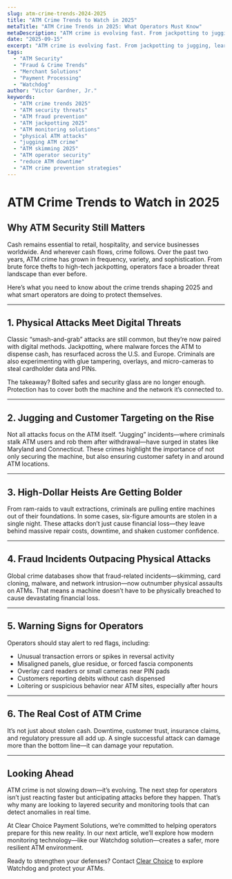 ```yaml
---
slug: atm-crime-trends-2024-2025
title: "ATM Crime Trends to Watch in 2025"
metaTitle: "ATM Crime Trends in 2025: What Operators Must Know"
metaDescription: "ATM crime is evolving fast. From jackpotting to jugging, learn the biggest ATM security threats of 2025—and how operators can prepare."
date: "2025-09-15"
excerpt: "ATM crime is evolving fast. From jackpotting to jugging, learn the biggest ATM security threats of 2025—and how operators can prepare."
tags:
  - "ATM Security"
  - "Fraud & Crime Trends"
  - "Merchant Solutions"
  - "Payment Processing"
  - "Watchdog"
author: "Victor Gardner, Jr."
keywords:
  - "ATM crime trends 2025"
  - "ATM security threats"
  - "ATM fraud prevention"
  - "ATM jackpotting 2025"
  - "ATM monitoring solutions"
  - "physical ATM attacks"
  - "jugging ATM crime"
  - "ATM skimming 2025"
  - "ATM operator security"
  - "reduce ATM downtime"
  - "ATM crime prevention strategies"
---
```


# ATM Crime Trends to Watch in 2025

## Why ATM Security Still Matters

Cash remains essential to retail, hospitality, and service businesses worldwide. And wherever cash flows, crime follows. Over the past two years, ATM crime has grown in frequency, variety, and sophistication. From brute force thefts to high-tech jackpotting, operators face a broader threat landscape than ever before.

Here’s what you need to know about the crime trends shaping 2025 and what smart operators are doing to protect themselves.

---

## 1. Physical Attacks Meet Digital Threats

Classic “smash-and-grab” attacks are still common, but they’re now paired with digital methods. Jackpotting, where malware forces the ATM to dispense cash, has resurfaced across the U.S. and Europe. Criminals are also experimenting with glue tampering, overlays, and micro-cameras to steal cardholder data and PINs.

The takeaway? Bolted safes and security glass are no longer enough. Protection has to cover both the machine and the network it’s connected to.

---

## 2. Jugging and Customer Targeting on the Rise

Not all attacks focus on the ATM itself. “Jugging” incidents—where criminals stalk ATM users and rob them after withdrawal—have surged in states like Maryland and Connecticut. These crimes highlight the importance of not only securing the machine, but also ensuring customer safety in and around ATM locations.

---

## 3. High-Dollar Heists Are Getting Bolder

From ram-raids to vault extractions, criminals are pulling entire machines out of their foundations. In some cases, six-figure amounts are stolen in a single night. These attacks don’t just cause financial loss—they leave behind massive repair costs, downtime, and shaken customer confidence.

---

## 4. Fraud Incidents Outpacing Physical Attacks

Global crime databases show that fraud-related incidents—skimming, card cloning, malware, and network intrusion—now outnumber physical assaults on ATMs. That means a machine doesn’t have to be physically breached to cause devastating financial loss.

---

## 5. Warning Signs for Operators

Operators should stay alert to red flags, including:

- Unusual transaction errors or spikes in reversal activity
- Misaligned panels, glue residue, or forced fascia components
- Overlay card readers or small cameras near PIN pads
- Customers reporting debits without cash dispensed
- Loitering or suspicious behavior near ATM sites, especially after hours

---

## 6. The Real Cost of ATM Crime

It’s not just about stolen cash. Downtime, customer trust, insurance claims, and regulatory pressure all add up. A single successful attack can damage more than the bottom line—it can damage your reputation.

---

## Looking Ahead

ATM crime is not slowing down—it’s evolving. The next step for operators isn’t just reacting faster but anticipating attacks before they happen. That’s why many are looking to layered security and monitoring tools that can detect anomalies in real time.

At Clear Choice Payment Solutions, we’re committed to helping operators prepare for this new reality. In our next article, we’ll explore how modern monitoring technology—like our Watchdog solution—creates a safer, more resilient ATM environment.
 
Ready to strengthen your defenses? Contact [Clear Choice](https://clearchoicepay.com) to explore Watchdog and protect your ATMs.
<br></br>

